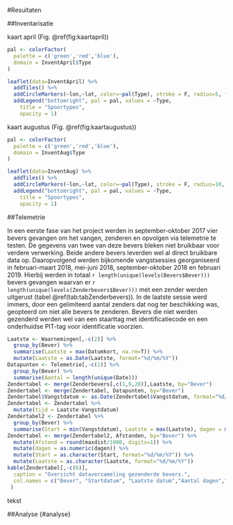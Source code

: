 #Resultaten

##Inventarisatie

kaart april
(Fig. \@ref(fig:kaartapril))

```r
pal <- colorFactor(
  palette = c('green','red','blue'),
  domain = InventApril$Type
)
```

```r
leaflet(data=InventApril) %>% 
  addTiles() %>%
  addCircleMarkers(~lon,~lat, color=~pal(Type), stroke = F, radius=5, fillOpacity = 0.8) %>%
  addLegend("bottomright", pal = pal, values = ~Type,
    title = "Spoortypes",
    opacity = 1)
```

kaart augustus
(Fig. \@ref(fig:kaartaugustus))

```r
pal <- colorFactor(
  palette = c('green','red','blue'),
  domain = InventAug$Type
)
```

```r
leaflet(data=InventAug) %>% 
  addTiles() %>%
  addCircleMarkers(~lon,~lat, color=~pal(Type), stroke = F, radius=10, fillOpacity = 0.8) %>%
  addLegend("bottomright", pal = pal, values = ~Type,
    title = "Spoortypes",
    opacity = 1)
```

##Telemetrie

In een eerste fase van het project werden in september-oktober 2017 vier bevers gevangen om het vangen, zenderen en opvolgen via telemetrie te testen. De gegevens van twee van deze bevers bleken niet bruikbaar voor verdere verwerking. Beide andere bevers leverden wel al direct bruikbare data op. Daaropvolgend werden bijkomende vangstsessies georganiseerd in  februari-maart 2018, mei-juni 2018, september-oktober 2018 en februari 2019. Hierbij werden in totaal `r length(unique(levels(Bevers$Bever)))` bevers gevangen waarvan er `r length(unique(levels(Zenderbevers$Bever)))` met een zender werden uitgerust (tabel \@ref(tab:tabZenderbevers)). In de laatste sessie werd immers, door een gelimiteerd aantal zenders dat nog ter beschikking was, geopteerd om niet alle bevers te zenderen. Bevers die niet werden gezenderd werden wel van een staarttag met identificatiecode en een onderhuidse PIT-tag voor identificatie voorzien.



```r
Laatste <- Waarnemingen[,-c(2)] %>% 
  group_by(Bever) %>%
  summarise(Laatste = max(Datumkort, na.rm=T)) %>% 
  mutate(Laatste = as.Date(Laatste, format="%d/%m/%Y"))
Datapunten <- Telemetrie[,-c(1)] %>% 
  group_by(Bever) %>%
  summarise(Aantal = length(unique(Date)))
Zendertabel <- merge(Zenderbevers[,c(1,9,20)],Laatste, by="Bever")
Zendertabel <- merge(Zendertabel, Datapunten, by="Bever")
Zendertabel$Vangstdatum <- as.Date(Zendertabel$Vangstdatum, format="%d/%m/%Y")
Zendertabel <- Zendertabel %>% 
  mutate(tijd = Laatste-Vangstdatum)
Zendertabel2 <- Zendertabel %>%
  group_by(Bever) %>%
  summarise(Start = min(Vangstdatum), Laatste = max(Laatste), dagen = max(tijd), Aantal = max(Aantal))
Zendertabel <- merge(Zendertabel2, Afstanden, by="Bever") %>% 
  mutate(Afstand = round(maxdist/1000, digits=1)) %>% 
  mutate(dagen = as.numeric(dagen)) %>% 
  mutate(Start = as.character(Start, format="%d/%m/%Y")) %>% 
  mutate(Laatste = as.character(Laatste, format="%d/%m/%Y"))
kable(Zendertabel[,-c(6)],
  caption = "Overzicht dataverzameling gezenderde bevers.",
  col.names = c("Bever", "Startdatum", "Laatste datum","Aantal dagen","Aantal datapunten", "Max. afstand")
 )
```

tekst 


##Analyse {#analyse}